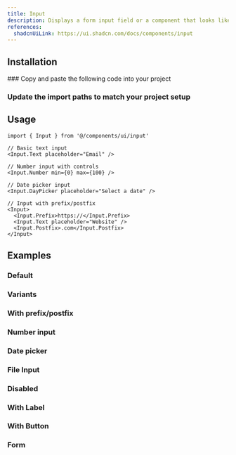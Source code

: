 ```yaml
---
title: Input
description: Displays a form input field or a component that looks like an input field.
references:
  shadcnUiLink: https://ui.shadcn.com/docs/components/input
---
```


<ComponentPreview name="input" withRecipe />

## Installation

<Steps>
### Copy and paste the following code into your project

<ComponentSource name="input" />

### Update the import paths to match your project setup

</Steps>

## Usage

```tsx
import { Input } from '@/components/ui/input'
```
```tsx
// Basic text input
<Input.Text placeholder="Email" />

// Number input with controls
<Input.Number min={0} max={100} />

// Date picker input
<Input.DayPicker placeholder="Select a date" />

// Input with prefix/postfix
<Input>
  <Input.Prefix>https://</Input.Prefix>
  <Input.Text placeholder="Website" />
  <Input.Postfix>.com</Input.Postfix>
</Input>
```

## Examples

### Default
<ComponentPreview name="input" />

### Variants
<ComponentPreview name="input" file="variants" />

### With prefix/postfix
<ComponentPreview name="input" file="with-addons" />

### Number input
<ComponentPreview name="input" file="number" />

### Date picker
<ComponentPreview name="input" file="date-picker" />

### File Input
<ComponentPreview name="input" file="file" />

### Disabled
<ComponentPreview name="input" file="disabled" />

### With Label
<ComponentPreview name="input" file="with-label" />

### With Button
<ComponentPreview name="input" file="with-button" />

### Form
<ComponentPreview name="input" file="form" />